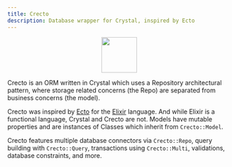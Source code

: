 ```yaml
---
title: Crecto
description: Database wrapper for Crystal, inspired by Ecto
---
```



<img src={logo.src} style="width: 80px; margin: 0 auto; display: block;" />

Crecto is an ORM written in Crystal which uses a Repository architectural pattern, where storage related concerns \(the Repo\) are separated from business concerns \(the model\).

Crecto was inspired by [Ecto](https://hexdocs.pm/ecto/Ecto.html) for the [Elixir](https://elixir-lang.org/) language.  And while Elixir is a functional language, Crystal and Crecto are not.  Models have mutable properties and are instances of Classes which inherit from `Crecto::Model`.

Crecto features multiple database connectors via `Crecto::Repo`, query building with `Crecto::Query`, transactions using `Crecto::Multi`, validations, database constraints, and more.
